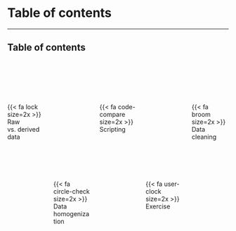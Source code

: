 # Table of contents

---

## Table of contents

<br>
<br>
<br>
<br>


:::: { .columns }

::: { .column .center width="20%"}
{{< fa lock size=2x >}}
<br>
Raw vs. derived data
:::

::: { .column .center width="20%"}
:::

::: { .column .center width="20%"}
{{< fa code-compare size=2x >}}
<br>
Scripting
:::

::: { .column .center width="20%"}
:::

::: { .column .center width="20%"}
{{< fa broom size=2x >}}
<br>
Data cleaning
:::

::::


<br>
<br>


:::: { .columns }

::: { .column .center width="20%"}
:::

::: { .column .center width="20%"}
{{< fa circle-check size=2x >}}
<br>
Data homogenization
:::

::: { .column .center width="20%"}
:::

::: { .column .center width="20%"}
{{< fa user-clock size=2x >}}
<br>
Exercise
:::

::: { .column .center width="20%"}
:::
::::
